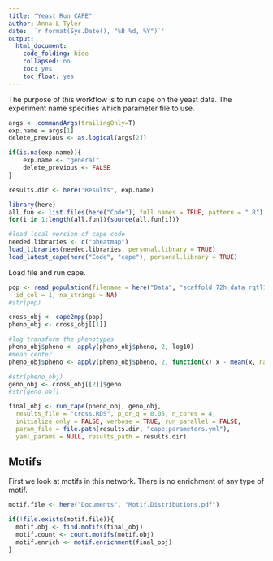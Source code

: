 ```yaml
---
title: "Yeast Run CAPE"
author: Anna L Tyler
date: '`r format(Sys.Date(), "%B %d, %Y")`'
output: 
  html_document:
    code_folding: hide
    collapsed: no
    toc: yes
    toc_float: yes
---
```


The purpose of this workflow is to run cape on the yeast data.
The experiment name specifies which parameter file to use.

```r
args <- commandArgs(trailingOnly=T)
exp.name = args[1]
delete_previous <- as.logical(args[2])

if(is.na(exp.name)){
    exp.name <- "general"
    delete_previous <- FALSE
}

results.dir <- here("Results", exp.name)
```

```r
library(here)
all.fun <- list.files(here("Code"), full.names = TRUE, pattern = ".R")
for(i in 1:length(all.fun)){source(all.fun[i])}
```

```r
#load local version of cape code
needed.libraries <- c("pheatmap")
load_libraries(needed.libraries, personal.library = TRUE)
load_latest_cape(here("Code", "cape"), personal.library = TRUE)
```


Load file and run cape.

```r
pop <- read_population(filename = here("Data", "scaffold_72h_data_rqtl1_form_new_11_16_21.csv"),
  id_col = 1, na_strings = NA)
#str(pop)

cross_obj <- cape2mpp(pop)
pheno_obj <- cross_obj[[1]]

#log transform the phenotypes
pheno_obj$pheno <- apply(pheno_obj$pheno, 2, log10)
#mean center
pheno_obj$pheno <- apply(pheno_obj$pheno, 2, function(x) x - mean(x, na.rm = TRUE))

#str(pheno_obj)
geno_obj <- cross_obj[[2]]$geno
#str(geno_obj)

```


```r
final_obj <- run_cape(pheno_obj, geno_obj, 
  results_file = "cross.RDS", p_or_q = 0.05, n_cores = 4, 
  initialize_only = FALSE, verbose = TRUE, run_parallel = FALSE, 
  param_file = file.path(results.dir, "cape.parameters.yml"), 
  yaml_params = NULL, results_path = results.dir)
```

## Motifs

First we look at motifs in this network. There is no enrichment of any 
type of motif.

```r
motif.file <- here("Documents", "Motif.Distributions.pdf")

if(!file.exists(motif.file)){
  motif.obj <- find.motifs(final_obj)
  motif.count <- count.motifs(motif.obj)
  motif.enrich <- motif.enrichment(final_obj)
}
```
